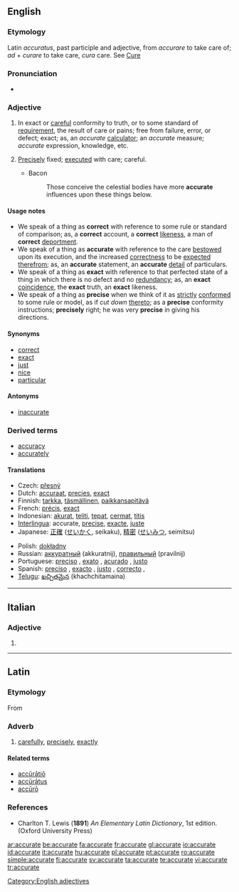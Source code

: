 ==English==

===Etymology===
Latin ''accuratus'', past participle and adjective, from ''accurare'' to take care of; ''ad'' + ''curare'' to take care, ''cura'' care. See [[Cure]]

===Pronunciation===
* {{IPA|/ˈækjərɪt/}}

===Adjective===
{{en-adj}}

# In exact or [[careful]] conformity to truth, or to some standard of [[requirement]], the result of care or pains; free from failure, error, or defect; exact; as, an ''accurate'' [[calculator]]; an ''accurate'' measure; ''accurate'' expression, knowledge, etc.
# {{obsolete}} [[Precisely]] fixed; [[executed]] with care; careful.
#* Bacon
#*: Those conceive the celestial bodies have more '''accurate''' influences upon these things below.

====Usage notes====
* We speak of a thing as '''correct''' with reference to some rule or standard of comparison; as, a '''correct''' account, a '''correct''' [[likeness]], a man of '''correct''' [[deportment]].
* We speak of a thing as '''accurate''' with reference to the care [[bestowed]] upon its execution, and the increased [[correctness]] to be [[expected]] [[therefrom]]; as, an '''accurate''' statement, an '''accurate''' [[detail]] of particulars.
* We speak of a thing as '''exact''' with reference to that perfected state of a thing in which there is no defect and no [[redundancy]]; as, an '''exact''' [[coincidence]], the '''exact''' truth, an '''exact''' likeness.
* We speak of a thing as '''precise''' when we think of it as [[strictly]] [[conformed]] to some rule or model, as if ''cut down'' [[thereto]]; as a '''precise''' conformity instructions; '''precisely''' right; he was very '''precise''' in giving his directions.

====Synonyms====
* [[correct]]
* [[exact]]
* [[just]]
* [[nice]]
* [[particular]]

====Antonyms====
* [[inaccurate]]

===Derived terms===
* [[accuracy]]
* [[accurately]]

====Translations====
{{rfc-level|Translations at L4+ not in L3 POS section (AutoFormat would have corrected level of Derived terms)}}
{{top}}
* Czech: [[přesný]] {{f}}
* Dutch: [[accuraat]], [[precies]], [[exact]]
* Finnish: [[tarkka]], [[täsmällinen]], [[paikkansapitävä]]
* French: [[précis]], [[exact]]
* Indonesian: [[akurat]], [[teliti]], [[tepat]], [[cermat]], [[titis]]
* [[Interlingua]]: accurate, [[precise]], [[exacte]], [[juste]]
* Japanese: [[正確]] ([[せいかく]], seikaku), [[精密]] ([[せいみつ]], seimitsu)
{{mid}}
* Polish: [[dokładny]]
* Russian: [[аккуратный]] (akkuratnij), [[правильный]] (pravilnij)
* Portuguese: [[preciso]] {{m}}, [[exato]] {{m}}, [[acurado]] {{m}}, [[justo]] {{m}}
* Spanish: [[preciso]] {{m}}, [[exacto]] {{m}}, [[justo]] {{m}}, [[correcto]] {{m}},
* [[Telugu]]: [[ఖచ్చితమైన]] (khachchitamaina)
{{bottom}}

[[Category:English adjectives]]

----

==Italian==

===Adjective===
{{infl|it|adjective|cat=adjective forms|feminine plural}}

# {{feminine plural of|accurato}}

----

==Latin==

===Etymology===
From {{term|accuratus|accūrātus|elaborate, exact|lang=la}}

===Adverb===
{{la-adv|accurat|accūrāt|e}}

# [[carefully]], [[precisely]], [[exactly]]

====Related terms====
* [[acuratio|accūrātiō]]
* [[accuratus|accūrātus]]
* [[accuro#Latin|accūrō]]

===References===
* Charlton T. Lewis ('''1891''') ''An Elementary Latin Dictionary'', 1st edition. (Oxford University Press)

[[ar:accurate]]
[[be:accurate]]
[[fa:accurate]]
[[fr:accurate]]
[[gl:accurate]]
[[io:accurate]]
[[id:accurate]]
[[it:accurate]]
[[hu:accurate]]
[[pl:accurate]]
[[pt:accurate]]
[[ro:accurate]]
[[simple:accurate]]
[[fi:accurate]]
[[sv:accurate]]
[[ta:accurate]]
[[te:accurate]]
[[vi:accurate]]
[[tr:accurate]]